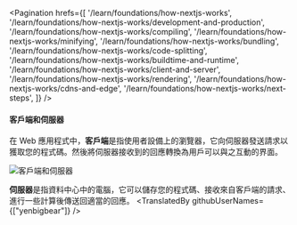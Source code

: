 
<Pagination
  hrefs={[
    '/learn/foundations/how-nextjs-works',
    '/learn/foundations/how-nextjs-works/development-and-production',
    '/learn/foundations/how-nextjs-works/compiling',
    '/learn/foundations/how-nextjs-works/minifying',
    '/learn/foundations/how-nextjs-works/bundling',
    '/learn/foundations/how-nextjs-works/code-splitting',
    '/learn/foundations/how-nextjs-works/buildtime-and-runtime',
    '/learn/foundations/how-nextjs-works/client-and-server',
    '/learn/foundations/how-nextjs-works/rendering',
    '/learn/foundations/how-nextjs-works/cdns-and-edge',
    '/learn/foundations/how-nextjs-works/next-steps',
  ]}
/>

#### 客戶端和伺服器
在 Web 應用程式中，**客戶端**是指使用者設備上的瀏覽器，它向伺服器發送請求以獲取您的程式碼。然後將伺服器接收到的回應轉換為用戶可以與之互動的界面。

![客戶端和伺服器](https://nextjs.org/static/images/learn/foundations/client-server.png "客戶端和伺服器")

**伺服器**是指資料中心中的電腦，它可以儲存您的程式碼、接收來自客戶端的請求、進行一些計算後傳送回適當的回應。
<TranslatedBy githubUserNames={["yenbigbear"]} />